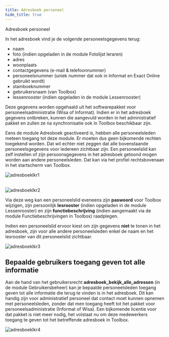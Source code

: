 ```yaml
---
title: Adresboek personeel
hide_title: true 
---
```


<ImageTitle img="adresboek.png">Adresboek personeel</ImageTitle>

In het adresboek vind je de volgende personeelsgegevens terug:
- naam
- foto (indien opgeladen in de module Fotolijst leraren)
- adres
- woonplaats
- contactgegevens (e-mail & telefoonnummer)
- personeelsnummer (uniek nummer dat ook in Informat en Exact Online gebruikt wordt)
- stamboeknummer
- gebruikersnaam (van Toolbox)
- lessenrooster (indien opgeladen in de module Lessenrooster)

Deze gegevens worden opgehaald uit het softwarepakket voor personeelsadministratie (Wisa of Informat). Indien er in het adresboek gegevens ontbreken, kunnen die aangevuld worden in het administratief pakket en zullen ze na synchronisatie ook in Toolbox beschikbaar zijn.

Eens de module Adresboek geactiveerd is, hebben alle personeelsleden meteen toegang tot deze module. Er moeten dus geen bijkomende rechten toegekend worden. Dat wil echter niet zeggen dat alle bovenstaande personeelsgegevens voor iedereen zichtbaar zijn. Een personeelslid kan zelf instellen of zijn persoonsgegevens in het adresboek getoond mogen worden aan andere personeelsleden. Dat kan via het profiel rechtsbovenaan in het startscherm van Toolbox. 
<br/>

![adresboeklkr1](./adresboeklkr1.png)   
<br/>

![adresboeklkr2](./adresboeklkr2.png)

Via deze weg kan een personeelslid eveneens zijn **paswoord** voor Toolbox wijzigen, zijn persoonlijk **lesrooster** (indien opgeladen in de module Lessenrooster) en zijn **functiebeschrijving** (indien aangemaakt via de module Functiebeschrijvingen in Toolbox) raadplegen. 

Indien een personeelslid ervoor kiest om zijn gegevens **niet** te tonen in het adresboek, zijn voor alle andere personeelsleden enkel de naam en het lesrooster van dit personeelslid zichtbaar.

![adresboeklkr3](./adresboeklkr3.PNG)

## Bepaalde gebruikers toegang geven tot alle informatie

Aan de hand van het gebruikersrecht **adresboek_bekijk_alle_adressen** (in de module Gebruikersbeheer) kan je bepaalde personeelsleden toegang geven tot alle informatie die terug te vinden is in het adresboek. Dit kan handig zijn voor administratief personeel dat contact moet kunnen opnemen met personeelsleden, zonder dat men toegang heeft tot het pakket voor personeelsadministratie (Informat of Wisa). Een bijkomende licentie voor dat pakket is niet meer nodig, het volstaat nu om deze medewerkers toegang te geven tot het betreffende adresboek in Toolbox.

![adresboeklkr4](./adresboeklkr4.PNG)